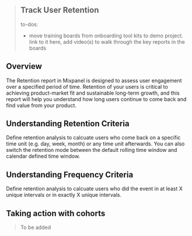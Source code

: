 > ## Track User Retention
> to-dos:
> - move training boards from onboarding tool kits to demo project. link to it here, add video(s) to walk through the key reports in the boards

## Overview
The Retention report in Mixpanel is designed to assess user engagement over a specified period of time. Retention of your users is critical to achieving product-market fit and sustainable long-term growth, and this report will help you understand how long users continue to come back and find value from your product.

## Understanding Retention Criteria
Define retention analysis to calcuate users who come back on a specific time unit (e.g. day, week, month) or any time unit afterwards. You can also switch the retention mode between the default rolling time window and calendar defined time window.

## Understanding Frequency Criteria
Define retention analysis to calcuate users who did the event in at least X unique intervals or in exactly X unique intervals.

## Taking action with cohorts
> To be added
